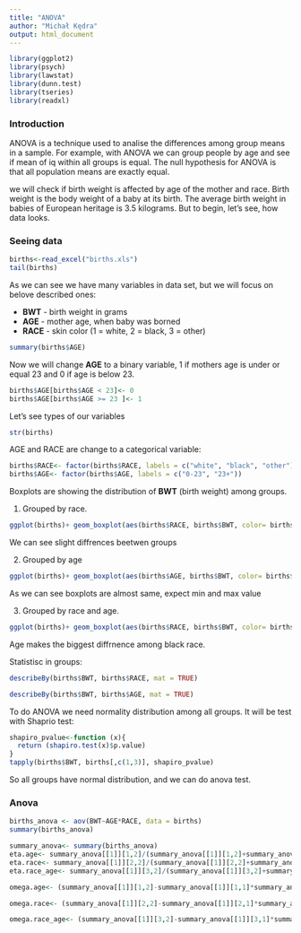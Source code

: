 ```yaml
---
title: "ANOVA"
author: "Michał Kędra"
output: html_document
---
```


```r
library(ggplot2)
library(psych)     
library(lawstat)   
library(dunn.test)
library(tseries)
library(readxl)

```

### Introduction
ANOVA is a technique used to analise the differences among group means in a sample. For example, with ANOVA we can group people by age and see if mean of iq within all groups is equal. The null hypothesis for ANOVA is that all population means are exactly equal.

we will check if birth weight is affected by age of the mother and race. Birth weight is the body weight of a baby at its birth. The average birth weight in babies of European heritage is 3.5 kilograms. But to begin, let's see, how data looks.


### Seeing data


```r
births<-read_excel("births.xls")
tail(births)

```
As we can see we have many variables in data set, but we will focus on belove described ones:

* __BWT__ - birth weight in grams
* __AGE__ -  mother age, when baby was borned
* __RACE__ - skin color (1 = white, 2 = black, 3 = other)



```r
summary(births$AGE)
```

Now we will change __AGE__  to  a binary variable, 1 if mothers age is under or equal 23 and 0 if age is below 23.
```r
births$AGE[births$AGE < 23]<- 0
births$AGE[births$AGE >= 23 ]<- 1
```

Let's see types of our variables
```r
str(births)
```

AGE and RACE are change to a categorical variable:
```r
births$RACE<- factor(births$RACE, labels = c("white", "black", "other"))
births$AGE<- factor(births$AGE, labels = c("0-23", "23+"))
```

Boxplots are showing the distribution of __BWT__ (birth weight)  among groups.

1. Grouped by race.
```r
ggplot(births)+ geom_boxplot(aes(births$RACE, births$BWT, color= births$RACE))
```

We can see slight diffrences beetwen groups

2. Grouped by age

```r
ggplot(births)+ geom_boxplot(aes(births$AGE, births$BWT, color= births$AGE))


```

As we can see  boxplots are almost same, expect min and max value

3. Grouped by race and age.

```r
ggplot(births)+ geom_boxplot(aes(births$RACE, births$BWT, color= births$AGE))

```

Age makes the biggest diffrnence among black race.

Statistisc in groups:
```r
describeBy(births$BWT, births$RACE, mat = TRUE)
```

```r
describeBy(births$BWT, births$AGE, mat = TRUE)
```

To do ANOVA we need normality distribution among all groups.
It will be test with Shaprio test:

```r
shapiro_pvalue<-function (x){
  return (shapiro.test(x)$p.value)
}
tapply(births$BWT, births[,c(1,3)], shapiro_pvalue)

```
So all groups have normal distribution, and we can do anova test.

### Anova

```r
births_anova <- aov(BWT~AGE*RACE, data = births)
summary(births_anova)
```

```r
summary_anova<- summary(births_anova)
eta.age<- summary_anova[[1]][1,2]/(summary_anova[[1]][1,2]+summary_anova[[1]][4,2])
eta.race<- summary_anova[[1]][2,2]/(summary_anova[[1]][2,2]+summary_anova[[1]][4,2])
eta.race_age<- summary_anova[[1]][3,2]/(summary_anova[[1]][3,2]+summary_anova[[1]][4,2])   

```


```r
omega.age<- (summary_anova[[1]][1,2]-summary_anova[[1]][1,1]*summary_anova[[1]][4,3])/(summary_anova[[1]][4,3]+sum(summary_anova[[1]][,2]))

omega.race<- (summary_anova[[1]][2,2]-summary_anova[[1]][2,1]*summary_anova[[1]][4,3])/(summary_anova[[1]][4,3]+sum(summary_anova[[1]][,2]))

omega.race_age<- (summary_anova[[1]][3,2]-summary_anova[[1]][3,1]*summary_anova[[1]][4,3])/(summary_anova[[1]][4,3]+sum(summary_anova[[1]][,2]))
```

